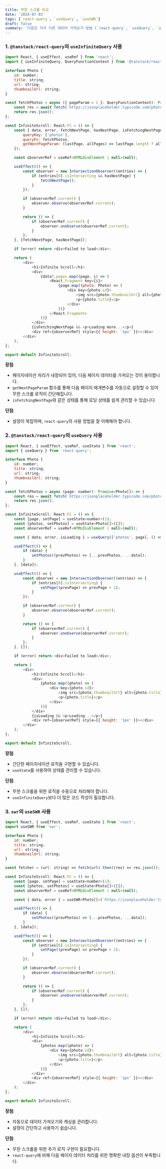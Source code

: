 ```yaml
---
title: 무한 스크롤 비교
date: '2024-07-03'
tags: [`react-query`, `useQuery`, `useSWR`]
draft: false
summary: '다음은 각각 다른 데이터 가져오기 방법 (`react-query`, `useQuery`, `useSWR`)을 사용하여 무한 스크롤 기능을 구현한 세 가지 React 컴포넌트입니다. 아래는 각 방법의 차이점과 장점에 대한 비교입니다.'
---
```


### 1. `@tanstack/react-query`의 `useInfiniteQuery` 사용

```javascript
import React, { useEffect, useRef } from 'react';
import { useInfiniteQuery, QueryFunctionContext } from '@tanstack/react-query';

interface Photo {
    id: number;
    title: string;
    url: string;
    thumbnailUrl: string;
}

const fetchPhotos = async ({ pageParam = 1 }: QueryFunctionContext): Promise<Photo[]> => {
    const res = await fetch(`https://jsonplaceholder.typicode.com/photos?_page=${pageParam}&_limit=10`);
    return res.json();
};

const InfiniteScroll: React.FC = () => {
    const { data, error, fetchNextPage, hasNextPage, isFetchingNextPage } = useInfiniteQuery<Photo[], Error>({
        queryKey: ['photos'],
        queryFn: fetchPhotos,
        getNextPageParam: (lastPage, allPages) => lastPage.length ? allPages.length + 1 : undefined,
    });

    const observerRef = useRef<HTMLDivElement | null>(null);

    useEffect(() => {
        const observer = new IntersectionObserver((entries) => {
            if (entries[0].isIntersecting && hasNextPage) {
                fetchNextPage();
            }
        });

        if (observerRef.current) {
            observer.observe(observerRef.current);
        }

        return () => {
            if (observerRef.current) {
                observer.unobserve(observerRef.current);
            }
        };
    }, [fetchNextPage, hasNextPage]);

    if (error) return <div>Failed to load</div>;

    return (
        <div>
            <h1>Infinite Scroll</h1>
            <div>
                {data?.pages.map((page, i) => (
                    <React.Fragment key={i}>
                        {page.map((photo: Photo) => (
                            <div key={photo.id}>
                                <img src={photo.thumbnailUrl} alt={photo.title} />
                                <p>{photo.title}</p>
                            </div>
                        ))}
                    </React.Fragment>
                ))}
            </div>
            {isFetchingNextPage && <p>Loading more...</p>}
            <div ref={observerRef} style={{ height: '1px' }}></div>
        </div>
    );
};

export default InfiniteScroll;
```

**장점**:

- 페이지네이션 처리가 내장되어 있어, 다음 페이지 데이터를 가져오는 것이 용이합니다.
- `getNextPageParam` 함수를 통해 다음 페이지 매개변수를 자동으로 설정할 수 있어 무한 스크롤 로직이 간단해집니다.
- `isFetchingNextPage`와 같은 상태를 통해 로딩 상태를 쉽게 관리할 수 있습니다.

**단점**:

- 설정이 복잡하며, `react-query`의 사용 방법을 잘 이해해야 합니다.

### 2. `@tanstack/react-query`의 `useQuery` 사용

```javascript
import React, { useEffect, useRef, useState } from 'react';
import { useQuery } from 'react-query';

interface Photo {
    id: number;
    title: string;
    url: string;
    thumbnailUrl: string;
}

const fetchPhotos = async (page: number): Promise<Photo[]> => {
    const res = await fetch(`https://jsonplaceholder.typicode.com/photos?_page=${page}&_limit=10`);
    return res.json();
};

const InfiniteScroll: React.FC = () => {
    const [page, setPage] = useState<number>(1);
    const [photos, setPhotos] = useState<Photo[]>([]);
    const observerRef = useRef<HTMLDivElement | null>(null);

    const { data, error, isLoading } = useQuery(['photos', page], () => fetchPhotos(page), { keepPreviousData: true });

    useEffect(() => {
        if (data) {
            setPhotos((prevPhotos) => [...prevPhotos, ...data]);
        }
    }, [data]);

    useEffect(() => {
        const observer = new IntersectionObserver((entries) => {
            if (entries[0].isIntersecting) {
                setPage((prevPage) => prevPage + 1);
            }
        });

        if (observerRef.current) {
            observer.observe(observerRef.current);
        }

        return () => {
            if (observerRef.current) {
                observer.unobserve(observerRef.current);
            }
        };
    }, []);

    if (error) return <div>Failed to load</div>;

    return (
        <div>
            <h1>Infinite Scroll</h1>
            <div>
                {photos.map((photo) => (
                    <div key={photo.id}>
                        <img src={photo.thumbnailUrl} alt={photo.title} />
                        <p>{photo.title}</p>
                    </div>
                ))}
            </div>
            {isLoading && <p>Loading...</p>}
            <div ref={observerRef} style={{ height: '1px' }}></div>
        </div>
    );
};

export default InfiniteScroll;
```

**장점**:

- 간단한 페이지네이션 로직을 구현할 수 있습니다.
- `useState`를 사용하여 상태를 관리할 수 있습니다.

**단점**:

- 무한 스크롤을 위한 로직을 수동으로 처리해야 합니다.
- `useInfiniteQuery`보다 더 많은 코드 작성이 필요합니다.

### 3. `swr`의 `useSWR` 사용

```javascript
import React, { useEffect, useRef, useState } from 'react';
import useSWR from 'swr';

interface Photo {
    id: number;
    title: string;
    url: string;
    thumbnailUrl: string;
}

const fetcher = (url: string) => fetch(url).then((res) => res.json());

const InfiniteScroll: React.FC = () => {
    const [page, setPage] = useState<number>(1);
    const [photos, setPhotos] = useState<Photo[]>([]);
    const observerRef = useRef<HTMLDivElement | null>(null);

    const { data, error } = useSWR<Photo[]>(`https://jsonplaceholder.typicode.com/photos?_page=${page}&_limit=10`, fetcher);

    useEffect(() => {
        if (data) {
            setPhotos((prevPhotos) => [...prevPhotos, ...data]);
        }
    }, [data]);

    useEffect(() => {
        const observer = new IntersectionObserver((entries) => {
            if (entries[0].isIntersecting) {
                setPage((prevPage) => prevPage + 1);
            }
        });

        if (observerRef.current) {
            observer.observe(observerRef.current);
        }

        return () => {
            if (observerRef.current) {
                observer.unobserve(observerRef.current);
            }
        };
    }, []);

    if (error) return <div>Failed to load</div>;

    return (
        <div>
            <h1>Infinite Scroll</h1>
            <div>
                {photos.map((photo) => (
                    <div key={photo.id}>
                        <img src={photo.thumbnailUrl} alt={photo.title} />
                        <p>{photo.title}</p>
                    </div>
                ))}
            </div>
            <div ref={observerRef} style={{ height: '1px' }}></div>
        </div>
    );
};

export default InfiniteScroll;
```

**장점**:

- 자동으로 데이터 가져오기와 캐싱을 관리합니다.
- 설정이 간단하고 사용하기 쉽습니다.

**단점**:

- 무한 스크롤을 위한 추가 로직 구현이 필요합니다.
- `react-query`에 비해 다음 페이지 데이터 처리를 위한 명확한 내장 옵션이 부족합니다.

